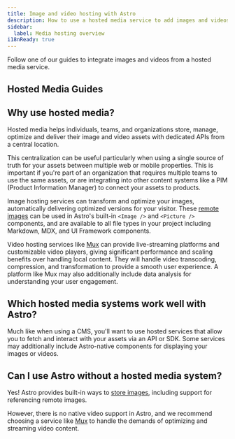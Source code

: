 ```yaml
---
title: Image and video hosting with Astro
description: How to use a hosted media service to add images and videos to Astro
sidebar:
  label: Media hosting overview
i18nReady: true
---
```


Follow one of our guides to integrate images and videos from a hosted media service.

## Hosted Media Guides

<MediaGuidesNav />

## Why use hosted media?

Hosted media helps individuals, teams, and organizations store, manage, optimize and deliver their image and video assets with dedicated APIs from a central location.

This centralization can be useful particularly when using a single source of truth for your assets between multiple web or mobile properties. This is important if you're part of an organization that requires multiple teams to use the same assets, or are integrating into other content systems like a PIM (Product Information Manager) to connect your assets to products.

Image hosting services can transform and optimize your images, automatically delivering optimized versions for your visitor. These [remote images](https://docs.astro.build/en/guides/images/#remote-images) can be used in Astro's built-in `<Image />` and `<Picture />` components, and are available to all file types in your project including Markdown, MDX, and UI Framework components.

Video hosting services like [Mux](/en/guides/media/mux/) can provide live-streaming platforms and customizable video players, giving significant performance and scaling benefits over handling local content. They will handle video transcoding, compression, and transformation to provide a smooth user experience. A platform like Mux may also additionally include data analysis for understanding your user engagement.

## Which hosted media systems work well with Astro?

Much like when using a CMS, you'll want to use hosted services that allow you to fetch and interact with your assets via an API or SDK. Some services may additionally include Astro-native components for displaying your images or videos.

## Can I use Astro without a hosted media system?

Yes! Astro provides built-in ways to [store images](/en/guides/images/#where-to-store-images), including support for referencing remote images.

However, there is no native video support in Astro, and we recommend choosing a service like [Mux](/en/guides/media/mux/) to handle the demands of optimizing and streaming video content.